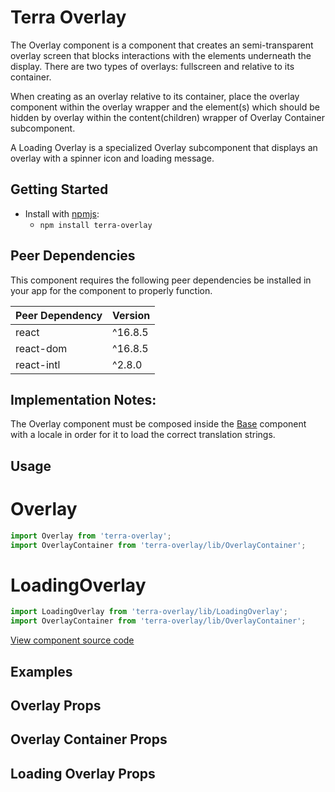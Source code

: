 


<Badge />

# Terra Overlay
The Overlay component is a component that creates an semi-transparent overlay screen that blocks interactions with the elements underneath the display. There are two types of overlays: fullscreen and relative to its container.

When creating as an overlay relative to its container, place the overlay component within the overlay wrapper and the element(s) which should be hidden by overlay within the content(children) wrapper of Overlay Container subcomponent.

A Loading Overlay is a specialized Overlay subcomponent that displays an overlay with a spinner icon and loading message.

## Getting Started

- Install with [npmjs](https://www.npmjs.com):
  - `npm install terra-overlay`

<!-- AUTO-GENERATED-CONTENT:START Peer Dependencies -->
## Peer Dependencies

This component requires the following peer dependencies be installed in your app for the component to properly function.

| Peer Dependency | Version |
|-|-|
| react | ^16.8.5 |
| react-dom | ^16.8.5 |
| react-intl | ^2.8.0 |

<!-- AUTO-GENERATED-CONTENT:END -->

## Implementation Notes:

The Overlay component must be composed inside the [Base][1] component with a locale in order for it to load the correct translation strings.

[1]: https://github.com/cerner/terra-core/tree/master/packages/terra-base/docs

## Usage

# Overlay
```jsx
import Overlay from 'terra-overlay';
import OverlayContainer from 'terra-overlay/lib/OverlayContainer';
```

# LoadingOverlay
```jsx
import LoadingOverlay from 'terra-overlay/lib/LoadingOverlay';
import OverlayContainer from 'terra-overlay/lib/OverlayContainer';
```

[View component source code](https://github.com/cerner/terra-core/tree/master/packages/terra-overlay)

## Examples
<OverlayExample title="Overlay" />
<LoadingOverlayExample title="Loading Overlay" />

## Overlay Props
<OverlayPropsTable />

## Overlay Container Props
<OverlayContainerPropsTable />

## Loading Overlay Props
<LoadingOverlayPropsTable />
